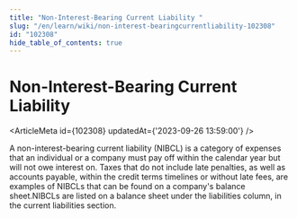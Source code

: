 ```yaml
---
title: "Non-Interest-Bearing Current Liability "
slug: "/en/learn/wiki/non-interest-bearingcurrentliability-102308"
id: "102308"
hide_table_of_contents: true
---
```



# Non-Interest-Bearing Current Liability 

<ArticleMeta id={102308} updatedAt={'2023-09-26 13:59:00'} />
<div className='border-solid border-b border-t-0 my-4 border-[var(--ifm-color-gray-300)]' />

A non-interest-bearing current liability (NIBCL) is a category of expenses that an individual or a company must pay off within the calendar year but will not owe interest on. Taxes that do not include late penalties, as well as accounts payable, within the credit terms timelines or without late fees, are examples of NIBCLs that can be found on a company's balance sheet.NIBCLs are listed on a balance sheet under the liabilities column, in the current liabilities section.
